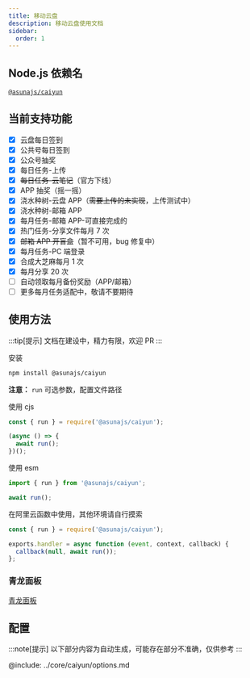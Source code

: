 ```yaml
---
title: 移动云盘
description: 移动云盘使用文档
sidebar:
  order: 1
---
```


## Node.js 依赖名

[`@asunajs/caiyun`](https://www.npmjs.com/package/@asunajs/caiyun)

## 当前支持功能

- [x] 云盘每日签到
- [x] 公共号每日签到
- [x] 公众号抽奖
- [x] 每日任务-上传
- [x] ~~每日任务-云笔记~~（官方下线）
- [x] APP 抽奖（摇一摇）
- [x] 浇水种树-云盘 APP（~~需要上传的未实现~~，上传测试中）
- [x] 浇水种树-邮箱 APP
- [x] 每月任务-邮箱 APP-可直接完成的
- [x] 热门任务-分享文件每月 7 次
- [x] ~~邮箱 APP 开盲盒~~（暂不可用，bug 修复中）
- [x] 每月任务-PC 端登录
- [x] 合成大芝麻每月 1 次
- [x] 每月分享 20 次
- [ ] 自动领取每月备份奖励（APP/邮箱）
- [ ] 更多每月任务适配中，敬请不要期待

## 使用方法

:::tip[提示]
文档在建设中，精力有限，欢迎 PR
:::

安装

```bash
npm install @asunajs/caiyun
```

**注意：** `run` 可选参数，配置文件路径

使用 cjs

```js
const { run } = require('@asunajs/caiyun');

(async () => {
  await run();
})();
```

使用 esm

```js
import { run } from '@asunajs/caiyun';

await run();
```

在阿里云函数中使用，其他环境请自行摸索

```js
const { run } = require('@asunajs/caiyun');

exports.handler = async function (event, context, callback) {
  callback(null, await run());
};
```

### 青龙面板

[青龙面板](/guides/qinglong/)

## 配置

:::note[提示]
以下部分内容为自动生成，可能存在部分不准确，仅供参考
:::

@include: ../core/caiyun/options.md
